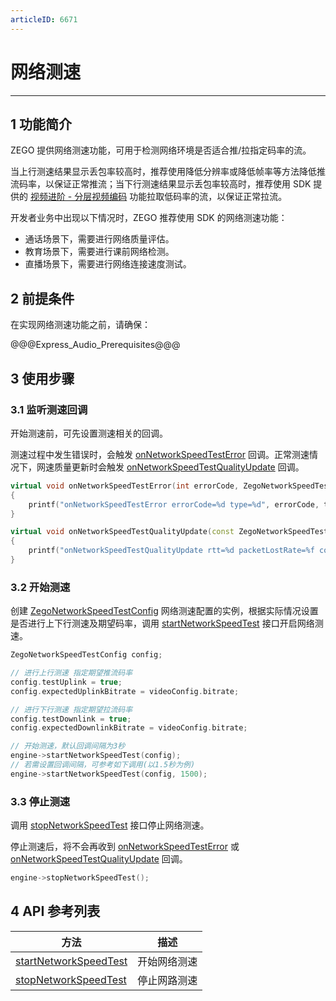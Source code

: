 ```yaml
---
articleID: 6671
---
```

# 网络测速

- - -

## 1 功能简介

ZEGO 提供网络测速功能，可用于检测网络环境是否适合推/拉指定码率的流。

当上行测速结果显示丢包率较高时，推荐使用降低分辨率或降低帧率等方法降低推流码率，以保证正常推流；当下行测速结果显示丢包率较高时，推荐使用 SDK 提供的 [视频进阶 - 分层视频编码](#4433) 功能拉取低码率的流，以保证正常拉流。

开发者业务中出现以下情况时，ZEGO 推荐使用 SDK 的网络测速功能：

- 通话场景下，需要进行网络质量评估。
- 教育场景下，需要进行课前网络检测。
- 直播场景下，需要进行网络连接速度测试。

## 2 前提条件

在实现网络测速功能之前，请确保：

@@@Express_Audio_Prerequisites@@@


## 3 使用步骤

### 3.1 监听测速回调

开始测速前，可先设置测速相关的回调。

测速过程中发生错误时，会触发 [onNetworkSpeedTestError](/zh/api?doc=Express_Video_SDK_API~CPP_windows~class~zego-express-i-zego-event-handler#on-network-speed-test-error) 回调。正常测速情况下，网速质量更新时会触发 [onNetworkSpeedTestQualityUpdate](/zh/api?doc=Express_Video_SDK_API~CPP_windows~class~zego-express-i-zego-event-handler#on-network-speed-test-quality-update) 回调。

```C++
virtual void onNetworkSpeedTestError(int errorCode, ZegoNetworkSpeedTestType type)
{
    printf("onNetworkSpeedTestError errorCode=%d type=%d", errorCode, type);
}

virtual void onNetworkSpeedTestQualityUpdate(const ZegoNetworkSpeedTestQuality& quality, ZegoNetworkSpeedTestType type)
{
    printf("onNetworkSpeedTestQualityUpdate rtt=%d packetLostRate=%f connectCost=%d type=%d", quality.rtt, quality.packetLostRate, quality.connectCost, type);
}
```

### 3.2 开始测速

创建 [ZegoNetworkSpeedTestConfig](/zh/api?doc=Express_Video_SDK_API~CPP_windows~struct~zego-express-zego-network-speed-test-config) 网络测速配置的实例，根据实际情况设置是否进行上下行测速及期望码率，调用 [startNetworkSpeedTest](/zh/api?doc=Express_Video_SDK_API~CPP_windows~class~zego-express-i-zego-express-engine#start-network-speed-test) 接口开启网络测速。

```C++
ZegoNetworkSpeedTestConfig config;

// 进行上行测速 指定期望推流码率
config.testUplink = true;
config.expectedUplinkBitrate = videoConfig.bitrate;

// 进行下行测速 指定期望拉流码率
config.testDownlink = true;
config.expectedDownlinkBitrate = videoConfig.bitrate;

// 开始测速，默认回调间隔为3秒
engine->startNetworkSpeedTest(config);
// 若需设置回调间隔，可参考如下调用(以1.5秒为例)
engine->startNetworkSpeedTest(config, 1500);
```

### 3.3 停止测速

调用 [stopNetworkSpeedTest](/zh/api?doc=Express_Video_SDK_API~CPP~class~zego-express-i-zego-express-engine#stop-network-speed-test) 接口停止网络测速。

停止测速后，将不会再收到 [onNetworkSpeedTestError](/zh/api?doc=Express_Video_SDK_API~CPP_windows~class~zego-express-i-zego-event-handler#on-network-speed-test-error) 或 [onNetworkSpeedTestQualityUpdate](/zh/api?doc=Express_Video_SDK_API~CPP_windows~class~zego-express-i-zego-event-handler#on-network-speed-test-quality-update) 回调。

```C++
engine->stopNetworkSpeedTest();
```

## 4 API 参考列表

| 方法         | 描述     |
| ----------- | ------- |
| [startNetworkSpeedTest ](/zh/api?doc=Express_Video_SDK_API~CPP~class~zego-express-i-zego-express-engine#start-network-speed-test) | 开始网络测速 |
| [stopNetworkSpeedTest ](/zh/api?doc=Express_Video_SDK_API~CPP~class~zego-express-i-zego-express-engine#stop-network-speed-test) | 停止网路测速 |
